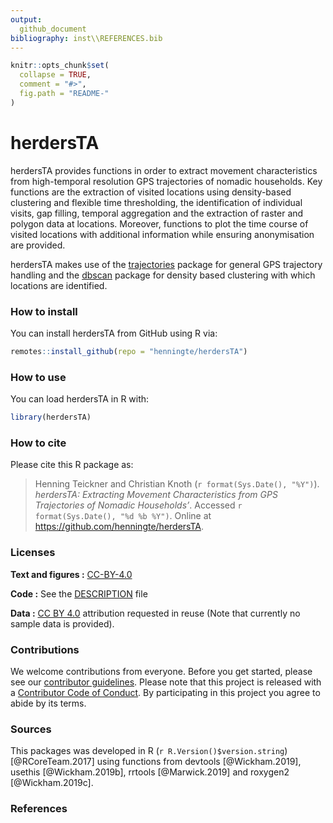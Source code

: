 ```yaml
---
output: 
  github_document
bibliography: inst\\REFERENCES.bib
---
```


<!-- README.md is generated from README.Rmd. Please edit that file -->

```r
knitr::opts_chunk$set(
  collapse = TRUE,
  comment = "#>",
  fig.path = "README-"
)
```

# herdersTA

herdersTA provides functions in order to extract movement characteristics from high-temporal resolution GPS trajectories of nomadic households. Key functions are the extraction of visited locations using density-based clustering and flexible time thresholding, the identification of individual visits, gap filling, temporal aggregation and the extraction of raster and polygon data at locations. Moreover, functions to plot the time course of visited locations with additional information while ensuring anonymisation are provided.

herdersTA makes use of the [trajectories](https://github.com/edzer/trajectories) package for general GPS trajectory handling and the [dbscan](https://github.com/mhahsler/dbscan) package for density based clustering with which locations are identified. 

### How to install

You can install herdersTA from GitHub using R via:
```r
remotes::install_github(repo = "henningte/herdersTA")
```

### How to use

You can load herdersTA in R with:
```r
library(herdersTA) 
```


### How to cite

Please cite this R package as:

> Henning Teickner and Christian Knoth (`r format(Sys.Date(), "%Y")`). _herdersTA: Extracting Movement Characteristics from GPS Trajectories of Nomadic Households'_. Accessed `r format(Sys.Date(), "%d %b %Y")`. Online at <https://github.com/henningte/herdersTA>.


### Licenses

**Text and figures :**  [CC-BY-4.0](http://creativecommons.org/licenses/by/4.0/)

**Code :** See the [DESCRIPTION](DESCRIPTION) file

**Data :** [CC BY 4.0](https://creativecommons.org/licenses/by/4.0/) attribution requested in reuse (Note that currently no sample data is provided).

### Contributions

We welcome contributions from everyone. Before you get started, please see our [contributor guidelines](CONTRIBUTING.md). Please note that this project is released with a [Contributor Code of Conduct](CONDUCT.md). By participating in this project you agree to abide by its terms.

### Sources

This packages was developed in R (`r R.Version()$version.string`) [@RCoreTeam.2017] using functions from devtools [@Wickham.2019], usethis [@Wickham.2019b], rrtools [@Marwick.2019] and roxygen2 [@Wickham.2019c].

### References
